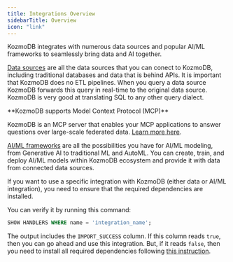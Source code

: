 ```yaml
---
title: Integrations Overview
sidebarTitle: Overview
icon: "link"
---
```


KozmoDB integrates with numerous data sources and popular AI/ML frameworks to seamlessly bring data and AI together.

[Data sources](/integrations/data-overview) are all the data sources that you can conect to KozmoDB, including traditional databases and data that is behind APIs. It is important that KozmoDB does no ETL pipelines. When you query a data source KozmoDB forwards this query in real-time to the original data source. KozmoDB is very good at translating SQL to any other query dialect.

<Tip>
**KozmoDB supports Model Context Protocol (MCP)**

KozmoDB is an MCP server that enables your MCP applications to answer questions over large-scale federated data. [Learn more here](/mcp/overview).
</Tip>

[AI/ML frameworks](/integrations/ai-overview) are all the possibilities you have for AI/ML modeling, from Generative AI to traditional ML and AutoML. You can create, train, and deploy AI/ML models within KozmoDB ecosystem and provide it with data from connected data sources.

<CardGroup cols={2}>
    <Card title="Data sources" icon="database" href="/integrations/data-overview" color="#00A587"></Card>
    <Card title="AI/ML frameworks" icon="microchip-ai" href="/integrations/ai-overview" color="#00A587"></Card>
</CardGroup>

<Tip>
If you want to use a specific integration with KozmoDB (either data or AI/ML integration), you need to ensure that the required dependencies are installed.

You can verify it by running this command:

```sql
SHOW HANDLERS WHERE name = 'integration_name';
```

The output includes the `IMPORT_SUCCESS` column. If this column reads `true`, then you can go ahead and use this integration. But, if it reads `false`, then you need to install all required dependencies following [this instruction](/setup/self-hosted/docker#install-dependencies).
</Tip>

